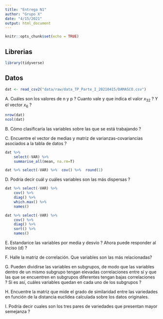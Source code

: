 ```yaml
---
title: "Entrega N1"
author: "Grupo X"
date: "4/15/2021"
output: html_document
---
```


```r
knitr::opts_chunk$set(echo = TRUE)
```



## Librerias

```r
library(tidyverse)
```

## Datos

```r
dat <- read_csv2("data/raw/data_TP_Parte_I_20210415/DAMASCO.csv")
```

A. Cuáles son los valores de n y p ? Cuanto vale y que indica el valor $x_{32}$ ? Y el vector $x_6$ ?

```r
nrow(dat)
ncol(dat)
```

B. Cómo clasificaría las variables sobre las que se está trabajando ?

C. Encuentre el vector de medias y matriz de varianzas-covariancias asociados a la tabla de datos ?

```r
dat %>% 
    select(-VAR) %>% 
    summarise_all(mean, na.rm=T)
```

```r
dat %>% select(-VAR) %>%  cov() %>%  round(1)
```


D. Podría decir cuál y cuáles variables son las más dispersas ?

```r
dat %>% select(-VAR) %>%
    cov() %>%
    diag() %>% 
    which.max() %>% 
    names()

```

```r
dat %>% select(-VAR) %>%
    cov() %>%
    diag() %>% 
    sort() %>% 
    names()

```


E. Estandarice las variables por media y desvío ? Ahora puede responder al inciso (d) ?

F. Halle la matriz de correlación. Que variables son las más relacionadas?

G. Pueden dividirse las variables en subgrupos, de modo que las variables dentro de un mismo subgrupo
tengan elevadas correlaciones entre sí y que las que se encuentren en subgrupos diferentes tengan bajas
correlaciones ? Si es así, cuáles variables quedan en cada uno de los subgrupos ?

H. Encuentre la matriz que mide el grado de similaridad entre las variedades en función de la distancia
euclídea calculada sobre los datos originales.

I. Podría decir cuales son los tres pares de variedades que presentan mayor semejanza ?
